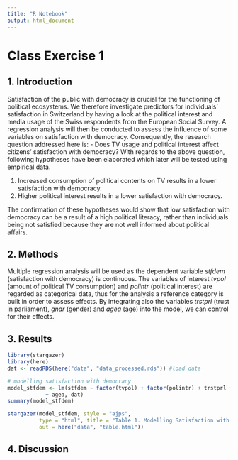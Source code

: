 ```yaml
---
title: "R Notebook"
output: html_document
---
```

# Class Exercise 1

## 1. Introduction
Satisfaction of the public with democracy is crucial for the functioning of
political ecosystems. We therefore investigate predictors for individuals'
satisfaction in Switzerland by having a look at the political interest and
media usage of the Swiss respondents from the European Social Survey. A 
regression analysis will then be conducted to assess the influence of some 
variables on satisfaction with democracy. Consequently, the research question
addressed here is:
- Does TV usage and political interest affect citizens' satisfaction with 
democracy?
With regards to the above question, following hypotheses have been elaborated 
which later will be tested using empirical data. 

1. Increased consumption of political contents on TV results in a lower 
satisfaction with democracy.
2. Higher political interest results in a lower satisfaction with democracy.

The confirmation of these hypotheses would show that low satisfaction with 
democracy can be a result of a high political literacy, rather than individuals
being not satisfied because they are not well informed about political affairs. 

## 2. Methods
Multiple regression analysis will be used as the dependent variable *stfdem* 
(satisfaction with democracy) is continuous. The variables of interest *tvpol*
(amount of political TV consumption) and *polintr* (political interest) are 
regarded as categorical data, thus for the analysis a reference category is built
in order to assess effects. By integrating also the variables *trstprl* (trust
in parliament), *gndr* (gender) and *agea* (age) into the model, we can control
for their effects. 

## 3. Results
```r
library(stargazer)
library(here)
dat <- readRDS(here("data", "data_processed.rds")) #load data

# modelling satisfaction with democracy
model_stfdem <- lm(stfdem ~ factor(tvpol) + factor(polintr) + trstprl + factor(gndr) 
            + agea, dat)
summary(model_stfdem)

stargazer(model_stfdem, style = "ajps", 
          type = "html", title = "Table 1. Modelling Satisfaction with Democracy",
          out = here("data", "table.html"))
```





## 4. Discussion